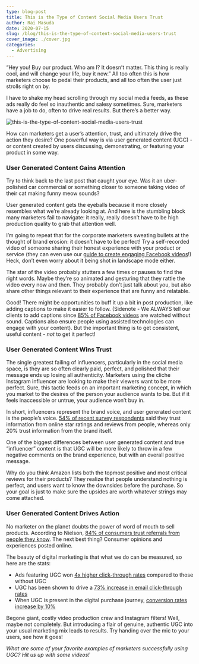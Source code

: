 ```yaml
---
type: blog-post
title: This is the Type of Content Social Media Users Trust
author: Rai Masuda
date: 2020-07-15
slug: /blog/this-is-the-type-of-content-social-media-users-trust
cover_image: ./cover.jpg
categories:
  - Advertising
---
```


“Hey you! Buy our product. Who am I? It doesn’t matter. This thing is really cool, and will change your life, buy it now.” All too often this is how marketers choose to pedal their products, and all too often the user just strolls right on by.

I have to shake my head scrolling through my social media feeds, as these ads really do feel so inauthentic and salesy sometimes. Sure, marketers have a job to do, often to drive real results. But there’s a better way.

![this-is-the-type-of-content-social-media-users-trust](./cover.jpg)

How can marketers get a user’s attention, trust, and ultimately drive the action they desire? One powerful way is via user generated content (UGC) - or content created by users discussing, demonstrating, or featuring your product in some way.

### User Generated Content Gains Attention

Try to think back to the last post that caught your eye. Was it an uber-polished car commercial or something closer to someone taking video of their cat making funny meow sounds?

User generated content gets the eyeballs because it more closely resembles what we’re already looking at. And here is the stumbling block many marketers fail to navigate: it really, really doesn’t have to be high production quality to grab that attention well.

I’m going to repeat that for the corporate marketers sweating bullets at the thought of brand erosion: it doesn’t have to be perfect! Try a self-recorded video of someone sharing their honest experience with your product or service (they can even use our [guide to create engaging Facebook videos][1]!) Heck, don’t even worry about it being shot in landscape mode either.

The star of the video probably stutters a few times or pauses to find the right words. Maybe they’re so animated and gesturing that they rattle the video every now and then. They probably don’t just talk about you, but also share other things relevant to their experience that are funny and relatable.

Good! There might be opportunities to buff it up a bit in post production, like adding captions to make it easier to follow. (Sidenote - We ALWAYS tell our clients to add captions since [85% of Facebook videos][2] are watched without sound. Captions also ensure people using assisted technologies can engage with your content). But the important thing is to get consistent, useful content - _not_ to get it perfect!

### User Generated Content Wins Trust

The single greatest failing of influencers, particularly in the social media space, is they are so often clearly paid, perfect, and polished that their message ends up losing all authenticity. Marketers using the cliche Instagram influencer are looking to make their viewers want to be more perfect. Sure, this tactic feeds on an important marketing concept, in which you market to the desires of the person your audience wants to be. But if it feels inaccessible or untrue, your audience won’t buy in.

In short, influencers represent the brand voice, and user generated content is the people’s voice. [54% of recent survey respondents][3] said they trust information from online star ratings and reviews from people, whereas only 20% trust information from the brand itself.

One of the biggest differences between user generated content and true “influencer” content is that UGC will be more likely to throw in a few negative comments on the brand experience, but with an overall positive message.

Why do you think Amazon lists both the topmost positive and most critical reviews for their products? They realize that people understand nothing is perfect, and users want to know the downsides before the purchase. So your goal is just to make sure the upsides are worth whatever strings may come attached.

### User Generated Content Drives Action

No marketer on the planet doubts the power of word of mouth to sell products. According to Nielson, [84% of consumers trust referrals from people they know][3]. The next best thing? Consumer opinions and experiences posted online.

The beauty of digital marketing is that what we do can be measured, so here are the stats:

- Ads featuring UGC won [4x higher click-through rates][4] compared to those without UGC
- UGC has been shown to drive a [73% increase in email click-through rates][5]
- When UGC is present in the digital purchase journey, [conversion rates increase by 10%][5]

Begone giant, costly video production crew and Instagram filters! Well, maybe not completely. But introducing a flair of genuine, authentic UGC into your usual marketing mix leads to results. Try handing over the mic to your users, see how it goes!

_What are some of your favorite examples of marketers successfully using UGC? Hit us up with some videos!_

[1]: https://brandglue.com/blog/how-to-get-maximum-engagement-with-facebook-videos
[2]: https://biteable.com/blog/video-marketing-statistics/
[3]: https://www.nielsen.com/us/en/insights/article/2013/under-the-influence-consumer-trust-in-
[4]: https://www.shopify.com/blog/user-generated-content
[5]: https://www.salesforce.com/blog/2016/02/user-generated-content.html
